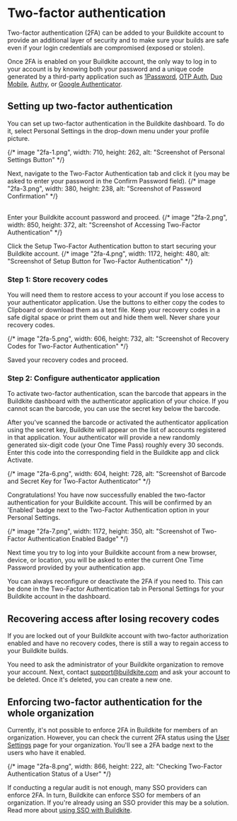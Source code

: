 # Two-factor authentication

Two-factor authentication (2FA) can be added to your Buildkite account to provide an additional layer of security and to make sure your builds are safe even if your login credentials are compromised (exposed or stolen).

Once 2FA is enabled on your Buildkite account, the only way to log in to your account is by knowing both your password and a unique code generated by a third-party application such as [1Password], [OTP Auth], [Duo Mobile], [Authy], or [Google Authenticator].

## Setting up two-factor authentication

You can set up two-factor authentication in the Buildkite dashboard. To do it, select Personal Settings in the drop-down menu under your profile picture.

{/* image "2fa-1.png", width: 710, height: 262, alt: "Screenshot of Personal Settings Button" */}

Next, navigate to the Two-Factor Authentication tab and click it (you may be asked to enter your password in the Confirm Password field).
{/* image "2fa-3.png", width: 380, height: 238, alt: "Screenshot of Password Confirmation" */}

<br />
Enter your Buildkite account password and proceed.
{/* image "2fa-2.png", width: 850, height: 372, alt: "Screenshot of Accessing Two-Factor Authentication" */}

Click the Setup Two-Factor Authentication button to start securing your Buildkite account.
{/* image "2fa-4.png", width: 1172, height: 480, alt: "Screenshot of Setup Button for Two-Factor Authentication" */}

### Step 1: Store recovery codes

You will need them to restore access to your account if you lose access to your authenticator application. Use the buttons to either copy the codes to Clipboard or download them as a text file. Keep your recovery codes in a safe digital space or print them out and hide them well. Never share your recovery codes.

{/* image "2fa-5.png", width: 606, height: 732, alt: "Screenshot of Recovery Codes for Two-Factor Authentication" */}

Saved your recovery codes and proceed.

### Step 2: Configure authenticator application

To activate two-factor authentication, scan the barcode that appears in the Buildkite dashboard with the authenticator application of your choice. If you cannot scan the barcode, you can use the secret key below the barcode.

After you've scanned the barcode or activated the authenticator application using the secret key, Buildkite will appear on the list of accounts registered in that application. Your authenticator will provide a new randomly generated six-digit code (your One Time Pass) roughly every 30 seconds. Enter this code into the corresponding field in the Buildkite app and click Activate.

{/* image "2fa-6.png", width: 604, height: 728, alt: "Screenshot of Barcode and Secret Key for Two-Factor Authenticator" */}

Congratulations! You have now successfully enabled the two-factor authentication for your Buildkite account. This will be confirmed by an 'Enabled' badge next to the Two-Factor Authentication option in your Personal Settings.

{/* image "2fa-7.png", width: 1172, height: 350, alt: "Screenshot of Two-Factor Authentication Enabled Badge" */}

Next time you try to log into your Buildkite account from a new browser, device, or location, you will be asked to enter the current One Time Password provided by your authentication app.

You can always reconfigure or deactivate the 2FA if you need to. This can be done in the Two-Factor Authentication tab in Personal Settings for your Buildkite account in the dashboard.

## Recovering access after losing recovery codes

If you are locked out of your Buildkite account with two-factor authorization enabled and have no recovery codes, there is still a way to regain access to your Buildkite builds.

You need to ask the administrator of your Buildkite organization to remove your account. Next, contact support@buildkite.com and ask your account to be deleted. Once it's deleted, you can create a new one.

## Enforcing two-factor authentication for the whole organization

Currently, it's not possible to enforce 2FA in Buildkite for members of an organization. However, you can check the current 2FA status using the [User Settings](https://buildkite.com/user/settings) page for your organization. You'll see a 2FA badge next to the users who have it enabled.

{/* image "2fa-8.png", width: 866, height: 222, alt: "Checking Two-Factor Authentication Status of a User" */}

If conducting a regular audit is not enough, many SSO providers can enforce 2FA. In turn, Buildkite can enforce SSO for members of an organization. If you're already using an SSO provider this may be a solution. Read more about [using SSO with Buildkite](/docs/integrations/sso).

[1Password]: https://support.1password.com/one-time-passwords/
[OTP Auth]: https://cooperrs.de/otpauth.html
[Authy]: https://authy.com/
[Duo Mobile]: https://duo.com/product/multi-factor-authentication-mfa/two-factor-authentication-2fa
[Google Authenticator]: https://www.google.com/landing/2step/
